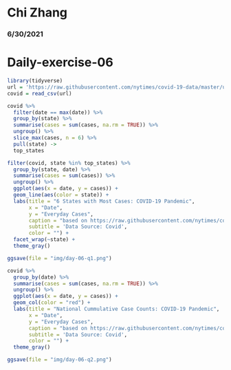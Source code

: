 # Chi Zhang
### 6/30/2021
# Daily-exercise-06

```r

library(tidyverse)
url = 'https://raw.githubusercontent.com/nytimes/covid-19-data/master/us-counties-recent.csv'
covid = read_csv(url)
```

```r
covid %>%
  filter(date == max(date)) %>%
  group_by(state) %>%
  summarise(cases = sum(cases, na.rm = TRUE)) %>%
  ungroup() %>%
  slice_max(cases, n = 6) %>%
  pull(state) ->
  top_states

filter(covid, state %in% top_states) %>%
  group_by(state, date) %>%
  summarise(cases = sum(cases)) %>%
  ungroup() %>%
  ggplot(aes(x = date, y = cases)) +
  geom_line(aes(color = state)) +
  labs(title = "6 States with Most Cases: COVID-19 Pandemic",
       x = "Date",
       y = "Everyday Cases",
       caption = "based on https://raw.githubusercontent.com/nytimes/covid-19-data/master/us-counties-recent.csv",
       subtitle = 'Data Source: Covid',
       color = "") +
  facet_wrap(~state) +
  theme_gray() 

ggsave(file = "img/day-06-q1.png")
```

```r
covid %>%
  group_by(date) %>%
  summarise(cases = sum(cases, na.rm = TRUE)) %>%
  ungroup() %>%
  ggplot(aes(x = date, y = cases)) +
  geom_col(color = "red") +
  labs(title = "National Cummulative Case Counts: COVID-19 Pandemic",
       x = "Date",
       y = "Everyday Cases",
       caption = "based on https://raw.githubusercontent.com/nytimes/covid-19-data/master/us-counties-recent.csv",
       subtitle = 'Data Source: Covid',
       color = "") +
  theme_gray()

ggsave(file = "img/day-06-q2.png")




```


